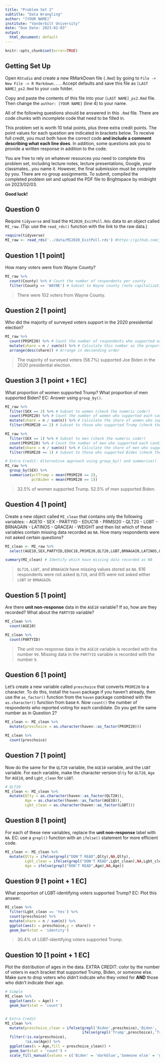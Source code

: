 ```yaml
---
title: "Problem Set 2"
subtitle: "Data Wrangling"
author: "[YOUR NAME]"
institute: "Vanderbilt University"
date: "Due Date: 2023-02-03"
output:
  html_document: default
---
```


```r
knitr::opts_chunk$set(error=TRUE)
```


## Getting Set Up

Open `RStudio` and create a new RMarkDown file (`.Rmd`) by going to `File -> New File -> R Markdown...`.
Accept defaults and save this file as `[LAST NAME]_ps2.Rmd` to your `code` folder.

Copy and paste the contents of this file into your `[LAST NAME]_ps2.Rmd` file. Then change the `author: [YOUR NAME]` (line 4) to your name.

All of the following questions should be answered in this `.Rmd` file. There are code chunks with incomplete code that need to be filled in. 

This problem set is worth 10 total points, plus three extra credit points. The point values for each question are indicated in brackets below. To receive full credit, you must both have the correct code **and include a comment describing what each line does**. In addition, some questions ask you to provide a written response in addition to the code.

You are free to rely on whatever resources you need to complete this problem set, including lecture notes, lecture presentations, Google, your classmates...you name it. However, the final submission must be complete by you. There are no group assignments. To submit, compiled the completed problem set and upload the PDF file to Brightspace by midnight on 2023/02/03.

**Good luck!**

## Question 0
Require `tidyverse` and load the `MI2020_ExitPoll.Rds` data to an object called `MI_raw`. (Tip: use the `read_rds()` function with the link to the raw data.)
```r
require(tidyverse)
MI_raw <- read_rds('../data/MI2020_ExitPoll.rds') #https://github.com/jbisbee1/DS1000_S2023/blob/main/Lectures/3_Data_Wrangling/data/MI2020_ExitPoll.rds?raw=true')
```


## Question 1 [1 point]
How many voters were from Wayne County?
```r
MI_raw %>%
  count(County) %>% # Count the number of respondents per county
  filter(County == 'WAYNE') # Subset to Wayne county (note capitalization)
```

> There were 102 voters from Wayne County.

## Question 2 [1 point]
Who did the majority of surveyed voters support in the 2020 presidential election?
```r
MI_raw %>%
  count(PRSMI20) %>% # Count the number of respondents who supported each candidate
  mutate(share = n / sum(n)) %>% # Calculate this number as the proportion of all respondents
  arrange(desc(share)) # Arrange in decsending order
```

> The majority of surveyed voters (58.7%) supported Joe Biden in the 2020 presidential election.

## Question 3 [1 point + 1 EC]
What proportion of women supported Trump? What proportion of men supported Biden? EC: Answer using `group_by()`.
```r
MI_raw %>%
  filter(SEX == 2) %>% # Subset to women (check the numeric code!)
  count(PRSMI20) %>% # Count the number of women who supported each candidate
  mutate(share = n / sum(n)) %>% # Calculate the share of women who supported each candidate
  filter(PRSMI20 == 2) # Subset to those who supported Trump (check the numeric code!)

MI_raw %>%
  filter(SEX == 1) %>% # Subset to men (check the numeric code!)
  count(PRSMI20) %>% # Count the number of men who supported each candidate
  mutate(share = n / sum(n)) %>% # Calculate the share of men who supported each candidate
  filter(PRSMI20 == 1) # Subset to those who supported Biden (check the numeric code!)

# Extra Credit: Alternative approach using group_by() and summarise()
MI_raw %>%
  group_by(SEX) %>%
  summarise(pctTrump = mean(PRSMI20 == 2),
            pctBiden = mean(PRSMI20 == 1))
```

> 32.5% of women supported Trump. 52.5% of men supported Biden.

## Question 4 [1 point]
Create a new object called `MI_clean` that contains only the following variables:
  - AGE10
  - SEX
  - PARTYID
  - EDUC18
  - PRMSI20
  - QLT20
  - LGBT
  - BRNAGAIN
  - LATINOS
  - QRACEAI
  - WEIGHT
and then list which of these variables contain missing data recorded as `NA`. How many respondents were not asked certain questions?
```r
MI_clean <- MI_raw %>% 
  select(AGE10,SEX,PARTYID,EDUC18,PRSMI20,QLT20,LGBT,BRNAGAIN,LATINOS,QRACEAI,WEIGHT) # Select the requested variables

summary(MI_clean) # Identify which have missing data recorded as NA
```

> `QLT20`, `LGBT`, and `BRNAGAIN` have missing values stored as `NA`. 616 respondents were not asked `QLT20`, and 615 were not asked either `LGBT` or `BRNAGAIN`.

## Question 5 [1 point]
Are there **unit non-response** data in the `AGE10` variable? If so, how are they recorded? What about the `PARTYID` variable?

```r
MI_clean %>%
  count(AGE10)

MI_clean %>%
  count(PARTYID)
```

> The unit non-response data in the `AGE10` variable is recorded with the number `99`. Missing data in the `PARTYID` variable is recorded with the number `9`.

## Question 6 [1 point]
Let's create a new variable called `preschoice` that converts `PRSMI20` to a character. To do this, install the `haven` package if you haven't already, then use the `as_factor()` function from the `haven` package combined with the `as.character()` function from base `R`. Now `count()` the number of respondents who reported voting for each candidate. Do you get the same number as in Question 2?
```r
MI_clean <- MI_clean %>%
  mutate(preschoice = as.character(haven::as_factor(PRSMI20)))

MI_clean %>%
  count(preschoice)
```

## Question 7 [1 point]
Now do the same for the `QLT20` variable, the `AGE10` variable, and the `LGBT` variable. For each variable, make the character version `Qlty` for `QLT20`, `Age` for `AGE10`, and `Lgbt_clean` for `LGBT`. 

```r
# QLT20
MI_clean <- MI_clean %>%
  mutate(Qlty = as.character(haven::as_factor(QLT20)),
         Age = as.character(haven::as_factor(AGE10)),
         Lgbt_clean = as.character(haven::as_factor(LGBT)))
```

## Question 8 [1 point]
For each of these new variables, replace the **unit non-response** label with `NA`. EC: use a `grepl()` function with an `ifelse()` statement for more efficient code.

```r
MI_clean <- MI_clean %>%
  mutate(Qlty = ifelse(grepl("DON'T READ",Qlty),NA,Qlty),
         Lgbt_clean = ifelse(grepl("DON'T READ",Lgbt_clean),NA,Lgbt_clean),
         Age = ifelse(grepl("DON'T READ",Age),NA,Age))
```

## Question 9 [1 point + 1 EC]
What proportion of LGBT-identifying voters supported Trump? EC: Plot this answer.

```r
MI_clean %>%
  filter(Lgbt_clean == 'Yes') %>%
  count(preschoice) %>%
  mutate(share = n / sum(n)) %>%
  ggplot(aes(x = preschoice,y = share)) + 
  geom_bar(stat = 'identity')
```

> 30.4% of LGBT-identifying voters supported Trump.


## Question 10 [1 point + 1 EC]
Plot the distribution of ages in the data. EXTRA CREDIT: color by the number of voters in each bracket that supported Trump, Biden, or someone else. Make sure to drop voters who didn't indicate who they voted for **AND** those who didn't indicate their age.

```r
# Simple
MI_clean %>%
  ggplot(aes(x = Age)) + 
  geom_bar(stat = 'count')


# Extra Credit
MI_clean %>%
  mutate(preschoice_clean = ifelse(grepl('Biden',preschoice),'Biden',
                                   ifelse(grepl('Trump',preschoice),'Trump','Someone else'))) %>%
  filter(!is.na(preschoice),
         !is.na(Age)) %>%
  ggplot(aes(x = Age,fill = preschoice_clean)) + 
  geom_bar(stat = 'count') + 
  scale_fill_manual(values = c('Biden' = 'darkblue','Someone else' = 'grey80','Trump' = 'red'))
```
